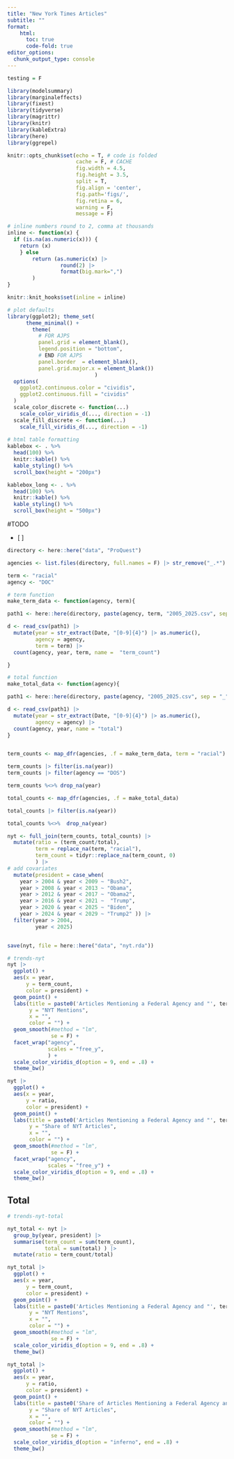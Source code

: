 ```yaml
---
title: "New York Times Articles"
subtitle: ""
format:
    html: 
      toc: true
      code-fold: true
editor_options: 
  chunk_output_type: console
---
```



```r
testing = F

library(modelsummary)
library(marginaleffects)
library(fixest)
library(tidyverse)
library(magrittr)
library(knitr)
library(kableExtra)
library(here)
library(ggrepel)

knitr::opts_chunk$set(echo = T, # code is folded 
                      cache = F, # CACHE 
                      fig.width = 4.5, 
                      fig.height = 3.5,
                      split = T,
                      fig.align = 'center', 
                      fig.path='figs/',
                      fig.retina = 6,
                      warning = F, 
                      message = F)

# inline numbers round to 2, comma at thousands
inline <- function(x) {
  if (is.na(as.numeric(x))) {
    return (x)
    } else
        return (as.numeric(x) |> 
                 round(2) |>
                 format(big.mark=",") 
        )
}

knitr::knit_hooks$set(inline = inline)

# plot defaults 
library(ggplot2); theme_set(
      theme_minimal() + 
        theme(
          # FOR AJPS
          panel.grid = element_blank(),
          legend.position = "bottom",
          # END FOR AJPS 
          panel.border  = element_blank(),
          panel.grid.major.x = element_blank())
                            )
  options(
    ggplot2.continuous.color = "cividis",
    ggplot2.continuous.fill = "cividis"
  )
  scale_color_discrete <- function(...)
    scale_color_viridis_d(..., direction = -1)
  scale_fill_discrete <- function(...)
    scale_fill_viridis_d(..., direction = -1)
  
# html table formatting
kablebox <- . %>%  
  head(100) %>%
  knitr::kable() %>% 
  kable_styling() %>% 
  scroll_box(height = "200px")

kablebox_long <- . %>% 
  head(100) %>% 
  knitr::kable() %>% 
  kable_styling() %>% 
  scroll_box(height = "500px")
```



#TODO 

- [ ] 


```r

directory <- here::here("data", "ProQuest") 

agencies <- list.files(directory, full.names = F) |> str_remove("_.*") |> unique()

term <- "racial"
agency <- "DOC"

# term function 
make_term_data <- function(agency, term){

path1 <- here::here(directory, paste(agency, term, "2005_2025.csv", sep = "_")) 

d <- read_csv(path1) |>
  mutate(year = str_extract(Date, "[0-9]{4}") |> as.numeric(),
         agency = agency, 
         term = term) |> 
  count(agency, year, term, name =  "term_count")

} 

# total function 
make_total_data <- function(agency){

path1 <- here::here(directory, paste(agency, "2005_2025.csv", sep = "_")) 

d <- read_csv(path1) |>
  mutate(year = str_extract(Date, "[0-9]{4}") |> as.numeric(),
         agency = agency) |>
  count(agency, year, name = "total")
} 


term_counts <- map_dfr(agencies, .f = make_term_data, term = "racial")

term_counts |> filter(is.na(year))
term_counts |> filter(agency == "DOS")

term_counts %<>% drop_na(year)

total_counts <- map_dfr(agencies, .f = make_total_data)

total_counts |> filter(is.na(year))

total_counts %<>%  drop_na(year)

nyt <- full_join(term_counts, total_counts) |>
  mutate(ratio = (term_count/total),
         term = replace_na(term, "racial"),
         term_count = tidyr::replace_na(term_count, 0)
         ) |> 
# add covariates 
  mutate(president = case_when(
    year > 2004 & year < 2009 ~ "Bush2",
    year > 2008 & year < 2013 ~ "Obama",
    year > 2012 & year < 2017 ~ "Obama2",
    year > 2016 & year < 2021 ~  "Trump",
    year > 2020 & year < 2025 ~ "Biden",
    year > 2024 & year < 2029 ~ "Trump2" )) |>  
  filter(year > 2004,
         year < 2025) 


save(nyt, file = here::here("data", "nyt.rda"))
```


```r
# trends-nyt
nyt |> 
  ggplot() +
  aes(x = year, 
      y = term_count, 
      color = president) +
  geom_point() +
  labs(title = paste0('Articles Mentioning a Federal Agency and "', term,'"'),
       y = "NYT Mentions",
       x = "",
       color = "") +
  geom_smooth(#method = "lm",
              se = F) +
  facet_wrap("agency",
             scales = "free_y",
             ) + 
  scale_color_viridis_d(option = 9, end = .8) + 
  theme_bw()

nyt |> 
  ggplot() +
  aes(x = year, 
      y = ratio, 
      color = president) +
  geom_point() +
  labs(title = paste0('Articles Mentioning a Federal Agency and "', term,'"'),
       y = "Share of NYT Articles",
       x = "",
       color = "") +
  geom_smooth(#method = "lm",
              se = F) +
  facet_wrap("agency",
             scales = "free_y") + 
  scale_color_viridis_d(option = 9, end = .8) + 
  theme_bw()
```


## Total 


```r
# trends-nyt-total

nyt_total <- nyt |>
  group_by(year, president) |> 
  summarise(term_count = sum(term_count),
            total = sum(total) ) |> 
  mutate(ratio = term_count/total)

nyt_total |> 
  ggplot() +
  aes(x = year, 
      y = term_count, 
      color = president) +
  geom_point() +
  labs(title = paste0('Articles Mentioning a Federal Agency and "', term,'"'),
       y = "NYT Mentions",
       x = "",
       color = "") +
  geom_smooth(#method = "lm",
              se = F) + 
  scale_color_viridis_d(option = 9, end = .8) + 
  theme_bw()

nyt_total |> 
  ggplot() +
  aes(x = year, 
      y = ratio, 
      color = president) +
  geom_point() +
  labs(title = paste0('Share of Articles Mentioning a Federal Agency and "', term,'"'),
       y = "Share of NYT Articles",
       x = "",
       color = "") +
  geom_smooth(#method = "lm",
              se = F) +
  scale_color_viridis_d(option = "inferno", end = .8) + 
  theme_bw()
```
